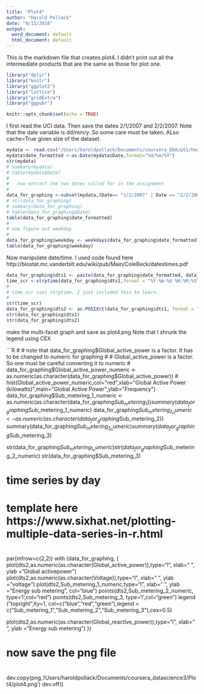 ```yaml
---
title: "Plot4"
author: "Harold Pollack"
date: "9/15/2018"
output:
  word_document: default
  html_document: default
---
```


This is the markdown file that creates plot4. I didn't print out all the intermediate products that are the same as those for plot one.

```r
library("dplyr")
library("knitr")
library("ggplot2")
library("lattice")
library("gridExtra")
library("ggpubr")

knitr::opts_chunk$set(echo = TRUE)
```

I first read the UCI data. Then save the dates 2/1/2007 and 2/2/2007. Note that the date variable is dd/mm/y. So some care must be taken. ALso cache=True given size of the dataset.

```r
mydata <- read.csv("/Users/haroldpollack/Documents/coursera_EDA/pS1/household_power_consumption.txt",header=TRUE,sep=";")
mydata$date_formatted <-as.Date(mydata$Date,format="%d/%m/%Y")
str(mydata)
# summary(mydata)
# table(mydata$Date)
#
#   now extract the two dates called for in the assignment
#
data_for_graphing <-subset(mydata,(Date== "1/2/2007" | Date == "2/2/2007"))
# str(data_for_graphing)
# summary(data_for_graphing)
# table(data_for_graphing$Date)
table(data_for_graphing$date_formatted)
#
# now figure out weekday
#
data_for_graphing$weekday <- weekdays(data_for_graphing$date_formatted)
table(data_for_graphing$weekday)
```

Now manipulate date/time. I used code found here http://biostat.mc.vanderbilt.edu/wiki/pub/Main/ColeBeck/datestimes.pdf 

```R
data_for_graphing$dts1 <- paste(data_for_graphing$date_formatted, data_for_graphing$Time)
time_scr <-strptime(data_for_graphing$dts1,format = "%Y-%m-%d %H:%M:%S")
#
# time_scr uses strptime. I just included this to learn.
#
str(time_scr)
data_for_graphing$dts2 <- as.POSIXct(data_for_graphing$dts1, format = "%Y-%m-%d %H:%M:%S")
str(data_for_graphing$dts1)
str(data_for_graphing$dts2)
```

make the multi-facet graph and save as plot4.png
Note that I shrunk the legend using CEX

```R
#
# note that data_for_graphing$Global_active_power is a factor. It has to be changed to numeric for graphing
#
# Global_active_power is a factor. So one must be careful converting it to numeric
#
data_for_graphing$Global_active_power_numeric <- as.numeric(as.character(data_for_graphing$Global_active_power)) 
# hist(Global_active_power_numeric,col="red",xlab="Global Active  Power (kilowatts)",main="Global Active Power",ylab="Frequency")
data_for_graphing$Sub_metering_1_numeric <- as.numeric(as.character(data_for_graphing$Sub_metering_1)) 
summary(data_for_graphing$Sub_metering_1_numeric)
data_for_graphing$Sub_metering_2_numeric <- as.numeric(as.character(data_for_graphing$Sub_metering_2)) 
summary(data_for_graphing$Sub_metering_2_numeric)
summary(data_for_graphing$Sub_metering_3)

str(data_for_graphing$Sub_metering_1_numeric)
str(data_for_graphing$Sub_metering_2_numeric)
str(data_for_graphing$Sub_metering_3)

#
# time series by day
#
#
#    template here https://www.sixhat.net/plotting-multiple-data-series-in-r.html
#
par(mfrow=c(2,2))
with (data_for_graphing, {
  plot(dts2,as.numeric(as.character(Global_active_power)),type="l", xlab=" ", ylab = "Global activepower")     
   plot(dts2,as.numeric(as.character(Voltage)),type="l", xlab=" ", ylab = "voltage")
  plot(dts2,Sub_metering_1_numeric,type="l", xlab=" ", ylab = "Energy sub metering", col="blue")
points(dts2,Sub_metering_2_numeric, type='l',col="red")
points(dts2,Sub_metering_3, type='l',col="green")
legend ("topright",lty=1, col=c("blue","red","green"),legend = c("Sub_metering_1","Sub_metering_2","Sub_metering_3"),cex=0.5)
 
  plot(dts2,as.numeric(as.character(Global_reactive_power)),type="l", xlab=" ", ylab = "Energy sub metering")
       })



#
#   now save the png file
#
dev.copy(png,'/Users/haroldpollack/Documents/coursera_datascience3/Plot4/plot4.png')
dev.off()

